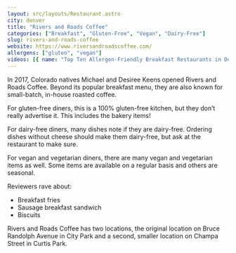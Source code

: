 ```yaml
---
layout: src/layouts/Restaurant.astro
city: denver
title: "Rivers and Roads Coffee"
categories: ["Breakfast", "Gluten-Free", "Vegan", "Dairy-Free"]
slug: rivers-and-roads-coffee
website: https://www.riversandroadscoffee.com/
allergens: ["gluten", "vegan"]
videos: [{ name: "Top Ten Allergen-Friendly Breakfast Restaurants in Denver, Colorado", url: "https://www.youtube.com/watch?v=h3YFkmc6GvU" }]
---
```


In 2017, Colorado natives Michael and Desiree Keens opened Rivers and Roads Coffee. Beyond its popular breakfast menu, they are also known for small-batch, in-house roasted coffee.

For gluten-free diners, this is a 100% gluten-free kitchen, but they don’t really advertise it. This includes the bakery items!

For dairy-free diners, many dishes note if they are dairy-free. Ordering dishes without cheese should make them dairy-free, but ask at the restaurant to make sure.

For vegan and vegetarian diners, there are many vegan and vegetarian items as well. Some items are available on a regular basis and others are seasonal.

Reviewers rave about:
* Breakfast fries
* Sausage breakfast sandwich
* Biscuits

Rivers and Roads Coffee has two locations, the original location on Bruce Randolph Avenue in City Park and a second, smaller location on Champa Street in Curtis Park.
